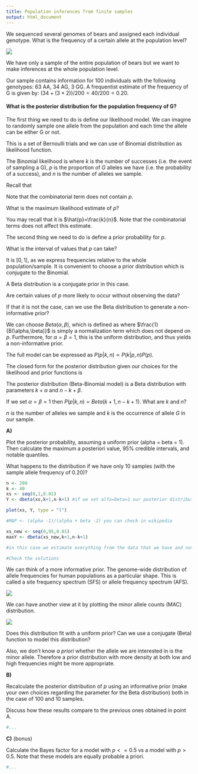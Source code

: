 ```yaml
---
title: Population inferences from finite samples 
output: html_document
---
```


We sequenced several genomes of bears and assigned each individual genotype.
What is the frequency of a certain allele at the population level?

![](Images/BrownBear.jpg)

We have only a sample of the entire population of bears but we want to make inferences at the whole population level.

Our sample contains information for 100 individuals with the following genotypes: 63 AA, 34 AG, 3 GG.
A frequentist estimate of the frequency of G is given by: $(34+(3\times2))/200=40/200=0.20$.

#### What is the posterior distribution for the population frequency of G?

The first thing we need to do is define our likelihood model.
We can imagine to randomly sample one allele from the population and each time the allele can be either G or not.

This is a set of Bernoulli trials and we can use of Binomial distribution as likelihood function.

The Binomial likelihood is
\begin{equation}
     P(k|p,n) = ( \genfrac{}{}{0pt}{}{n}{k} ) p^k(1-p)^{n-k}
\end{equation}
where $k$ is the number of successes (i.e. the event of sampling a G), $p$ is the proportion of $G$ alleles we have (i.e. the probability of a success), and $n$ is the number of alleles we sample.

Recall that
\begin{equation}
    (\genfrac{}{}{0pt}{}{n}{k}) = \frac{n!}{k!(n-k)!}
\end{equation}

Note that the combinatorial term does not contain $p$.

What is the maximum likelihood estimate of $p$?

You may recall that it is $\hat{p}=\frac{k}{n}$.
Note that the combinatorial terms does not affect this estimate.

The second thing we need to do is define a prior probability for $p$.

What is the interval of values that $p$ can take?

It is $[0,1]$, as we express frequencies relative to the whole population/sample.
It is convenient to choose a prior distribution which is conjugate to the Binomial.

A Beta distribution is a conjugate prior in this case.

Are certain values of $p$ more likely to occur without observing the data?

If that it is not the case, can we use the Beta distribution to generate a non-informative prior?

We can choose $Beta(\alpha,\beta)$, which is defined as
\begin{equation}
    P(p) = \frac{1}{B(\alpha,\beta)} p^{\alpha-1}(1-p)^{\beta-1}
\end{equation}
where $\frac{1}{B(\alpha,\beta)}$ is simply a normalization term which does not depend on $p$. Furthermore, for $\alpha = \beta = 1$, this is the uniform distribution, and thus yields a non-informative prior.

The full model can be expressed as $P(p|k,n) \propto P(k|p,n)P(p)$.

The closed form for the posterior distribution given our choices for the likelihood and prior functions is

\begin{equation}
    P(p|k,n) \propto p^{k+\alpha-1}(1-p)^{n-k+\beta-1}
\end{equation}

The posterior distribution (Beta-Binomial model) is a Beta distribution with parameters $k+\alpha$ and $n-k+\beta$.

If we set $\alpha=\beta=1$ then $P(p|k,n)=Beta(k+1,n-k+1)$.
What are $k$ and $n$?

$n$ is the number of alleles we sample and $k$ is the occurrence of allele $G$ in our sample.

__A)__ 

Plot the posterior probability, assuming a uniform prior (alpha = beta = 1). Then calculate the maximum a posteriori value, 95\% credible intervals, and notable quantiles. 

What happens to the distribution if we have only 10 samples (with the sample allele frequency of 0.20)?

```r
n <- 200
k <- 40
xs <- seq(0,1,0.01)
Y <- dbeta(xs,k+1,n-k+1) #if we set alfa=beta=1 our posterior distribution is Beta(k+1,n-k+1)

plot(xs, Y, type = "l")

#MAP <- (alpha -1)/(alpha + beta -2) you can check in wikipedia

xs_new <- seq(0,95,0.01)
maxY <- dbeta(xs_new,k+1,n-k+1)

#in this case we estimate everything from the data that we have and not from the prior probability. We wanna set the prior in order to define that the probability that the derived allele frequency was higher is very low.

#Check the solutions
```

We can think of a more informative prior.
The genome-wide distribution of allele frequencies for human populations as a particular shape. This is called a site frequency spectrum (SFS) or allele frequency spectrum (AFS).

![](Images/AFS.png)

We can have another view at it by plotting the minor allele counts (MAC) distribution.

![](Images/MAC.png)

Does this distribution fit with a uniform prior?
Can we use a conjugate (Beta) function to model this distribution?

Also, we don't know _a priori_ whether the allele we are interested in is the minor allele.
Therefore a prior distribution with more density at both low and high frequencies might be more appropriate.

__B)__

Recalculate the posterior distribution of $p$ using an informative prior (make your own
choices regarding the parameter for the Beta distribution) both in the case of 100 and 10 samples.

Discuss how these results compare to the previous ones obtained in point A.

```r
#...
```

__C)__ (bonus)

Calculate the Bayes factor for a model with $p<=0.5$ vs a model with $p>0.5$. Note that these models are equally probable a priori.

```r
#...
```

